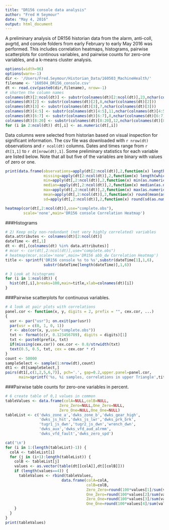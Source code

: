```yaml
---
title: "DR156 console data analysis"
author: "Fred H Seymour"
date: "May 4, 2016"
output: html_document
---
```


A preliminary analysis of DR156 historian data from the alarm, anti-coll, avgrtd, and console folders from early February to early May 2016 was performed.  This includes correlation heatmaps, histograms, pairwise scatterplots for continous variables, and pairwise counts for zero-one variables, and a k-means cluster analysis.

```r
options(width=96)
options(warn=-1)
dir <- '/Users/Fred.Seymour/Historian_Data/160503_MachineHealth/'
filename <- '160504_DR156_console.csv'
dt <- read.csv(paste0(dir,filename), nrow=-1)
# shorten the column names
colnames(dt)[2:ncol(dt)] <- substr(colnames(dt)[2:ncol(dt)],23,nchar(colnames(dt)[2:ncol(dt)]))
colnames(dt)[2] <- substr(colnames(dt)[2],8,nchar(colnames(dt)[2]))
colnames(dt)[3] <- substr(colnames(dt)[3],7,nchar(colnames(dt)[3]))
colnames(dt)[4:5] <- substr(colnames(dt)[4:5],11,nchar(colnames(dt)[4:5]))
colnames(dt)[6:7] <- substr(colnames(dt)[6:7],8,nchar(colnames(dt)[6:7]))
colnames(dt)[8:20] <- substr(colnames(dt)[8:20],12,nchar(colnames(dt)[8:20]))
for (i in 2:ncol(dt)) dt[,i] <- as.numeric(dt[,i])
```

Data columns were selected from historian based on visual inspection for significant information.  The csv file was downloaded with `r nrow(dt)` observations and `r ncol(dt)` columns.  Dates and times range from `r dt[1,1]` to `r dt[nrow(dt),1]`.  Some preliminary statistics for each variable are listed below.  Note that all but five of the variables are binary with values of zero or one. 

```r
print(data.frame(observations=apply(dt[2:ncol(dt)],2,function(x) length(which(!is.na(x)))),
                 missing=apply(dt[2:ncol(dt)],2,function(x) length(which(is.na(x)))),
                 min=apply(dt[,2:ncol(dt)],2,function(x) min(as.numeric(x),na.rm=T)),
                 median=apply(dt[,2:ncol(dt)],2,function(x) median(as.numeric(x),na.rm=T)),
                 max=apply(dt[,2:ncol(dt)],2,function(x) max(as.numeric(x),na.rm=T)),
                 mean=apply(dt[,2:ncol(dt)],2,function(x) round(mean(as.numeric(x),na.rm=T),digits=1)),
                 sd=apply(dt[,2:ncol(dt)],2,function(x) round(sd(as.numeric(x),na.rm=T),digits=1))))
```


```r
heatmap(cor(dt[,2:ncol(dt)],use="complete.obs"),
        scale='none',main='DR156 console Correlation Heatmap')
```

###Histograms   

```r
# 2) Keep only non-redundant (not very highly correlated) variables
data.attributes <- colnames(dt)[2:ncol(dt)]
dateTime <- dt[,1]
dt <- dt[,(colnames(dt) %in% data.attributes)]
# mcor <- cor(dt[,2:ncol(dt)],use="complete.obs")
# heatmap(mcor,scale='none',main='DR156 abb_dw Correlation Heatmap')
title <- sprintf('DR156 console %s to %s',substr(dateTime[1],1,6),
                 substr(dateTime[length(dateTime)],1,6))

# 3 Look at histograms
for (i in 1:ncol(dt)) {
  hist(dt[,i],breaks=100,main=title,xlab=colnames(dt)[i])
}
```

###Pairwise scatterplots for continuous variables.   

```r
# 4 look at pair plots with correlations
panel.cor <- function(x, y, digits = 2, prefix = "", cex.cor, ...)
{
  usr <- par("usr"); on.exit(par(usr))
  par(usr = c(0, 1, 0, 1))
  r <- abs(cor(x, y,use="complete.obs"))
  txt <- format(c(r, 0.123456789), digits = digits)[1]
  txt <- paste0(prefix, txt)
  if(missing(cex.cor)) cex.cor <- 0.8/strwidth(txt)
  text(0.5, 0.5, txt, cex = cex.cor * r)
}
count <- 50000
sampleSelect <- sample(1:nrow(dt),count)
dt1 <- dt[sampleSelect,]
pairs(dt1[,c(1,2,5,6,7)], pch='.', gap=0.2,upper.panel=panel.cor,
      main=sprintf('%s, %i samples, correlations in upper Triangle',title,count))
```

###Pairwise table counts for zero-one variables in percent.

```r
# 6 create table of 0,1 values in common
tableValues <- data.frame(colA=NULL,colB=NULL,
                        Zero_Zero=NULL,One_Zero=NULL,
                        Zero_One=NULL,One_One=NULL)
tableList <- c('dwks_zone_a','dwks_zone_b','dwks_gear_high',
               'dwks_js_hst','dwks_js_lwr','dwks_prk_brk',
               'tugr1_js_dwn','tugr2_js_dwn','wrench_dwn',
               'dwks_aux','dwks_vfd_aud_alrmm',
               'dwks_vfd_fault','dwks_zero_spd')

cat('\n')
for (i in 1:(length(tableList)-1)) {
  colA <- tableList[i]
  for (j in (i+1):length(tableList)) {
    colB <- tableList[j]
    values <- as.vector(table(dt[[colA]],dt[[colB]]))
    if (length(values==4)) {
      tableValues <- rbind(tableValues,
                         data.frame(colA=colA,
                                    colB=colB,
                                    Zero_Zero=round(100*values[1]/sum(values)),
                                    One_Zero=round(100*values[2]/sum(values)),
                                    Zero_One=round(100*values[3]/sum(values)),
                                    One_One=round(100*values[4]/sum(values))))
    }
  }
}
print(tableValues)
```